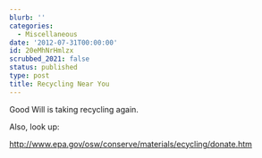 ```yaml
---
blurb: ''
categories:
  - Miscellaneous
date: '2012-07-31T00:00:00'
id: 20eMhNrHmlzx
scrubbed_2021: false
status: published
type: post
title: Recycling Near You
---
```


Good Will is taking recycling again. 

Also, look up:

http://www.epa.gov/osw/conserve/materials/ecycling/donate.htm
